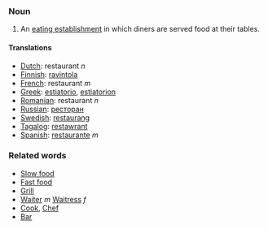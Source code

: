 === Noun ===

#An [[eating establishment]] in which diners are served food at their tables.

==== Translations ====
*[[Dutch]]: restaurant ''n''
*[[Finnish]]: [[ravintola]]
*[[French]]: restaurant ''m''
*[[Greek]]: [[estiatorio]], [[estiatorion]]
*[[Romanian]]: restaurant ''n''
*[[Russian]]: [[ресторан]]
*[[Swedish]]: [[restaurang]]
*[[Tagalog]]: [[restawrant]]
*[[Spanish]]: [[restaurante]] ''m''

===Related words===
*[[Slow food]]
*[[Fast food]]
*[[Grill]]
*[[Waiter]] ''m'' [[Waitress]] ''f''
*[[Cook]], [[Chef]]
*[[Bar]]